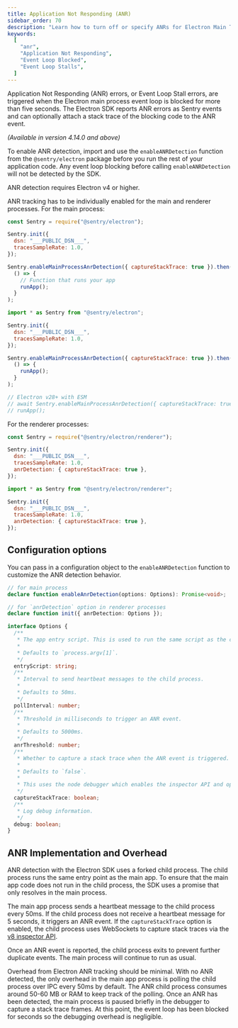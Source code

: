 ```yaml
---
title: Application Not Responding (ANR)
sidebar_order: 70
description: "Learn how to turn off or specify ANRs for Electron Main Thread"
keywords:
  [
    "anr",
    "Application Not Responding",
    "Event Loop Blocked",
    "Event Loop Stalls",
  ]
---
```


Application Not Responding (ANR) errors, or Event Loop Stall errors, are triggered when the Electron main process event loop is blocked for more than five seconds. The Electron SDK reports ANR errors as Sentry events and can optionally attach a stack trace of the blocking code to the ANR event.

<Include name="feature-stage-beta.mdx" />

_(Available in version 4.14.0 and above)_

To enable ANR detection, import and use the `enableANRDetection` function from the `@sentry/electron` package before you run the rest of your application code. Any event loop blocking before calling `enableANRDetection` will not be detected by the SDK.

<Alert level="info">

ANR detection requires Electron v4 or higher.

</Alert>

ANR tracking has to be individually enabled for the main and renderer processes. For the main process:

```javascript {tabTitle: CJS}
const Sentry = require("@sentry/electron");

Sentry.init({
  dsn: "___PUBLIC_DSN___",
  tracesSampleRate: 1.0,
});

Sentry.enableMainProcessAnrDetection({ captureStackTrace: true }).then(
  () => {
    // Function that runs your app
    runApp();
  }
);
```

```javascript {tabTitle: ESM}
import * as Sentry from "@sentry/electron";

Sentry.init({
  dsn: "___PUBLIC_DSN___",
  tracesSampleRate: 1.0,
});

Sentry.enableMainProcessAnrDetection({ captureStackTrace: true }).then(
  () => {
    runApp();
  }
);

// Electron v28+ with ESM
// await Sentry.enableMainProcessAnrDetection({ captureStackTrace: true });
// runApp();
```

For the renderer processes:

```javascript {tabTitle: CJS}
const Sentry = require("@sentry/electron/renderer");

Sentry.init({
  dsn: "___PUBLIC_DSN___",
  tracesSampleRate: 1.0,
  anrDetection: { captureStackTrace: true },
});
```

```javascript {tabTitle: ESM}
import * as Sentry from "@sentry/electron/renderer";

Sentry.init({
  dsn: "___PUBLIC_DSN___",
  tracesSampleRate: 1.0,
  anrDetection: { captureStackTrace: true },
});
```

## Configuration options

You can pass in a configuration object to the `enableANRDetection` function to customize the ANR detection behavior.

```Typescript
// for main process
declare function enableAnrDetection(options: Options): Promise<void>;

// for `anrDetection` option in renderer processes
declare function init({ anrDetection: Options });

interface Options {
  /**
   * The app entry script. This is used to run the same script as the child process.
   *
   * Defaults to `process.argv[1]`.
   */
  entryScript: string;
  /**
   * Interval to send heartbeat messages to the child process.
   *
   * Defaults to 50ms.
   */
  pollInterval: number;
  /**
   * Threshold in milliseconds to trigger an ANR event.
   *
   * Defaults to 5000ms.
   */
  anrThreshold: number;
  /**
   * Whether to capture a stack trace when the ANR event is triggered.
   *
   * Defaults to `false`.
   *
   * This uses the node debugger which enables the inspector API and opens the required ports.
   */
  captureStackTrace: boolean;
  /**
   * Log debug information.
   */
  debug: boolean;
}
```

## ANR Implementation and Overhead

ANR detection with the Electron SDK uses a forked child process. The child process runs the same entry point as the main app. To ensure that the main app code does not run in the child process, the SDK uses a promise that only resolves in the main process.

The main app process sends a heartbeat message to the child process every 50ms. If the child process does not receive a heartbeat message for 5 seconds, it triggers an ANR event. If the `captureStackTrace` option is enabled, the child process uses WebSockets to capture stack traces via the [v8 inspector API](https://nodejs.org/api/inspector.html).

Once an ANR event is reported, the child process exits to prevent further duplicate events. The main process will continue to run as usual.

Overhead from Electron ANR tracking should be minimal. With no ANR detected, the only overhead in the main app process is polling the child process over IPC every 50ms by default. The ANR child process consumes around 50-60 MB or RAM to keep track of the polling. Once an ANR has been detected, the main process is paused briefly in the debugger to capture a stack trace frames. At this point, the event loop has been blocked for seconds so the debugging overhead is negligible.
